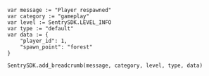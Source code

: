 ```GDScript
var message := "Player respawned"
var category := "gameplay"
var level := SentrySDK.LEVEL_INFO
var type := "default"
var data := {
	"player_id": 1,
	"spawn_point": "forest"
}

SentrySDK.add_breadcrumb(message, category, level, type, data)
```
